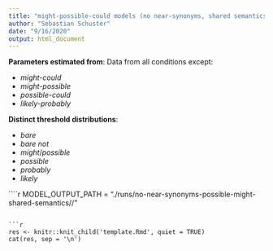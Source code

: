 ```yaml
---
title: "might-possible-could models (no near-synonyms, shared semantics for might and possible)"
author: "Sebastian Schuster"
date: "9/16/2020"
output: html_document
---
```



**Parameters estimated from**: Data from all conditions except: 

 - *might-could*
 - *might-possible* 
 - *possible-could*
 - *likely-probably*

**Distinct threshold distributions**: 

 - *bare*
 - *bare not*
 - *might*/*possible*
 - *possible*
 - *probably*
 - *likely*




````r

MODEL_OUTPUT_PATH = "./runs/no-near-synonyms-possible-might-shared-semantics//"


```

```r
res <- knitr::knit_child('template.Rmd', quiet = TRUE)
cat(res, sep = '\n')
```

